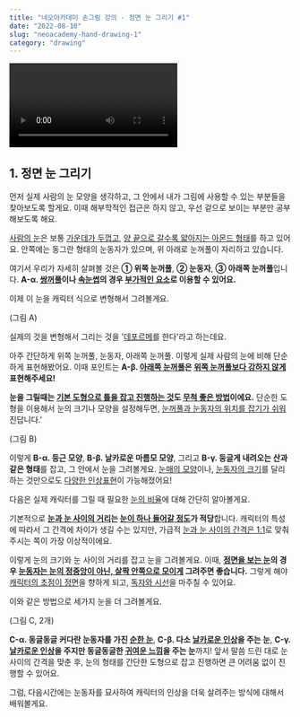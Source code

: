 ```yaml
---
title: "네오아카데미 손그림 강의 - 정면 눈 그리기 #1"
date: "2022-08-10"
slug: "neoacademy-hand-drawing-1"
category: "drawing"
---
```


<Video 
    videoSrcURL="https://www.youtube.com/embed/FjmXnGCeRnE"
    videoTitle="네오아카데미 손그림 강의 - 정면 눈 그리기 #1"
/>

## 1. 정면 눈 그리기

먼저 실제 사람의 눈 모양을 생각하고, 그 안에서 내가 그림에 사용할 수 있는 부분들을 찾아보도록 할게요. 이때 해부학적인 접근은 하지 않고, 우선 겉으로 보이는 부분만 공부해보도록 해요.

<u>사람의 눈</u>은 보통 <u>가운데가 두껍고</u>, <u>양 끝으로 갈수록 얇아지는 아몬드 형태</u>를 하고 있어요. 안쪽에는 동그란 형태의 눈동자가 있으며, 위 아래로 눈꺼풀이 자리하고 있습니다.

여기서 우리가 자세히 살펴볼 것은 **① 위쪽 눈꺼풀**, **② 눈동자**, **③ 아래쪽 눈꺼풀**입니다.
**A-α. <u>쌍꺼풀</u>이나 <u>속눈썹</u>의 경우 <u>부가적인 요소</u>로 이용할 수 있어요.**

이제  이 눈을 캐릭터 식으로 변형해서 그려볼게요.

(그림 A)

실제의 것을 변형해서 그리는 것을 '<u>데포르메</u>를 한다'라고 하는데요. 

 아주 간단하게 위쪽 눈꺼풀, 눈동자, 아래쪽 눈꺼풀. 이렇게 실제 사람의 눈에 비해 단순하게 표현해봤어요. 이때 포인트는 **A-β. <u>아래쪽 눈꺼풀</u>은 <u>위쪽 눈꺼풀보다 강하지 않게</u> 표현해주세요!**

**눈을 그릴때는 <u>기본 도형으로 틀을 잡고 진행하는 것</u>도 <u>무척 좋은 방법</u>이에요.** 단순한 도형을 이용해서 눈의 크기나 모양을 설정해두면, <u>눈꺼풀과 눈동자의 위치를 잡기가 쉬워</u>진답니다.'

(그림 B)

이렇게 **B-α. 둥근 모양**, **B-β. 날카로운 마름모 모양**, 그리고 **B-γ. 둥글게 내려오는 산과 같은 형태**를 잡고, 그 안에서 눈을 그려볼게요. <u>눈매의 모양</u>이나, <u>눈동자의 크기</u>를 달리하는 것만으로도 <u>다양한 인상표현</u>이 가능해졌어요!


다음은 실제 캐릭터를 그릴 때 필요한 <u>눈의 비율</u>에 대해 간단히 알아볼게요. 

기본적으로 **<u>눈과 눈 사이의 거리</u>는 <u>눈이 하나 들어갈 정도</u>가 적당**합니다.  캐릭터의 특성에 따라서 그  간격에 차이가 생길 수는 있지만, 가급적 <u>눈과 눈 사이의 간격은 1:1</u>로 맞춰주시는 쪽이 가장 이상적이에요.

이렇게 눈의 크기와 눈 사이의 거리를 잡고 눈을 그려볼게요.
이때, **<u>정면을 보는 눈</u>의 경우 <u>눈동자는 눈의 정중앙이 아닌, 살짝 안쪽으로 모이게</u> 그려주면 좋습니다.** 그렇게 해야 <u>캐릭터의 초점이 정면</u>을 향하게 되고, <u>독자와 시선</u>을 마주칠 수 있어요.

이와 같은 방법으로 세가지 눈을 더 그려볼게요.

(그림 C, 2개)

**C-α. 동글동글 커다란 눈동자를 가진 <u>순한 눈</u>**, **C-β. 다소 <u>날카로운 인상</u>을 주는 눈**, **C-γ. <u>날카로운 인상</u>을 주지만 동글동글한 <u>귀여운 느낌</u>을 주는 눈**까지! 
앞서 말씀 드린 대로 눈 사이의 간격을 맞춘 후, 눈의 형태를 간단한 도형으로 잡고 진행하면 큰 어려움 없이 진행할 수 있어요.

그럼, 다음시간에는 눈동자를 묘사하여 캐릭터의 인상을 더욱 살려주는 방식에 대해서 배워볼게요.

